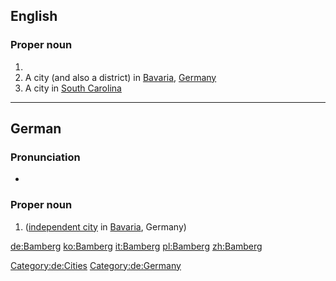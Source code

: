 ==English==
{{wikipedia}}

===Proper noun===
{{en-proper noun}}

# {{surname}}
# A city (and also a district) in [[Bavaria]], [[Germany]]
# A city in [[South Carolina]]

{{topics|en|Cities in Germany|Cities in the United States of America|South Carolina}}

----

==German==
{{wikipedia|lang=de}}

===Pronunciation===
* {{audio|De-Bamberg.ogg|Audio|lang=de}}

===Proper noun===
{{de-proper noun|n}}

# {{l|en|Bamberg}} ([[independent city]] in [[Bavaria]], Germany)

[[Category:de:Cities]]
[[Category:de:Germany]]

[[de:Bamberg]]
[[ko:Bamberg]]
[[it:Bamberg]]
[[pl:Bamberg]]
[[zh:Bamberg]]